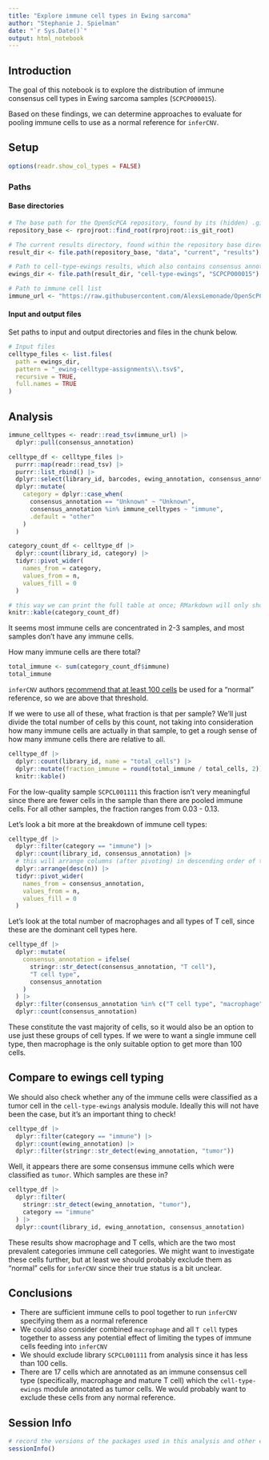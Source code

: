 ```yaml
---
title: "Explore immune cell types in Ewing sarcoma"
author: "Stephanie J. Spielman"
date: "`r Sys.Date()`"
output: html_notebook
---
```



## Introduction

The goal of this notebook is to explore the distribution of immune consensus cell types in Ewing sarcoma samples (`SCPCP000015`).

Based on these findings, we can determine approaches to evaluate for pooling immune cells to use as a normal reference for `inferCNV`.

## Setup

```r
options(readr.show_col_types = FALSE)
```

### Paths

#### Base directories


```r
# The base path for the OpenScPCA repository, found by its (hidden) .git directory
repository_base <- rprojroot::find_root(rprojroot::is_git_root)

# The current results directory, found within the repository base directory
result_dir <- file.path(repository_base, "data", "current", "results")

# Path to cell-type-ewings results, which also contains consensus annotations
ewings_dir <- file.path(result_dir, "cell-type-ewings", "SCPCP000015")

# Path to immune cell list
immune_url <- "https://raw.githubusercontent.com/AlexsLemonade/OpenScPCA-analysis/refs/heads/main/analyses/cell-type-consensus/references/consensus-immune-cell-types.tsv"
```

#### Input and output files

Set paths to input and output directories and files in the chunk below.

```r
# Input files
celltype_files <- list.files(
  path = ewings_dir,
  pattern = "_ewing-celltype-assignments\\.tsv$",
  recursive = TRUE,
  full.names = TRUE
)
```

## Analysis 

```r
immune_celltypes <- readr::read_tsv(immune_url) |>
  dplyr::pull(consensus_annotation)

celltype_df <- celltype_files |>
  purrr::map(readr::read_tsv) |>
  purrr::list_rbind() |>
  dplyr::select(library_id, barcodes, ewing_annotation, consensus_annotation) |>
  dplyr::mutate(
    category = dplyr::case_when(
      consensus_annotation == "Unknown" ~ "Unknown",
      consensus_annotation %in% immune_celltypes ~ "immune",
      .default = "other"
    )
  )
```


```r
category_count_df <- celltype_df |>
  dplyr::count(library_id, category) |>
  tidyr::pivot_wider(
    names_from = category,
    values_from = n,
    values_fill = 0
  )

# this way we can print the full table at once; RMarkdown will only show 10 rows at once
knitr::kable(category_count_df)
```
It seems most immune cells are concentrated in 2-3 samples, and most samples don't have any immune cells.

How many immune cells are there total?

```r
total_immune <- sum(category_count_df$immune)
total_immune
```

`inferCNV` authors [recommend that at least 100 cells](https://github.com/broadinstitute/infercnv/issues/188) be used for a "normal" reference, so we are above that threshold.

If we were to use all of these, what fraction is that per sample?
We'll just divide the total number of cells by this count, not taking into consideration how many immune cells are actually in that sample, to get a rough sense of how many immune cells there are relative to all.

```r
celltype_df |>
  dplyr::count(library_id, name = "total_cells") |>
  dplyr::mutate(fraction_immune = round(total_immune / total_cells, 2)) |>
  knitr::kable()
```

For the low-quality sample `SCPCL001111` this fraction isn't very meaningful since there are fewer cells in the sample than there are pooled immune cells.
For all other samples, the fraction ranges from 0.03 - 0.13.


Let's look a bit more at the breakdown of immune cell types:

```r
celltype_df |>
  dplyr::filter(category == "immune") |>
  dplyr::count(library_id, consensus_annotation) |>
  # this will arrange columns (after pivoting) in descending order of total counts
  dplyr::arrange(desc(n)) |>
  tidyr::pivot_wider(
    names_from = consensus_annotation,
    values_from = n,
    values_fill = 0
  )
```


Let's look at the total number of macrophages and all types of T cell, since these are the dominant cell types here.

```r
celltype_df |>
  dplyr::mutate(
    consensus_annotation = ifelse(
      stringr::str_detect(consensus_annotation, "T cell"),
      "T cell type",
      consensus_annotation
    )
  ) |>
  dplyr::filter(consensus_annotation %in% c("T cell type", "macrophage")) |>
  dplyr::count(consensus_annotation)
```
These constitute the vast majority of cells, so it would also be an option to use just these groups of cell types.
If we were to want a single immune cell type, then macrophage is the only suitable option to get more than 100 cells.


## Compare to ewings cell typing

We should also check whether any of the immune cells were classified as a tumor cell in the `cell-type-ewings` analysis module.
Ideally this will not have been the case, but it's an important thing to check!

```r
celltype_df |>
  dplyr::filter(category == "immune") |>
  dplyr::count(ewing_annotation) |>
  dplyr::filter(stringr::str_detect(ewing_annotation, "tumor"))
```

Well, it appears there are some consensus immune cells which were classified as `tumor`. 
Which samples are these in?

```r
celltype_df |>
  dplyr::filter(
    stringr::str_detect(ewing_annotation, "tumor"),
    category == "immune"
  ) |>
  dplyr::count(library_id, ewing_annotation, consensus_annotation)
```

These results show macrophage and T cells, which are the two most prevalent categories immune cell categories.
We might want to investigate these cells further, but at least we should probably exclude them as "normal" cells for `inferCNV` since their true status is a bit unclear.


## Conclusions

* There are sufficient immune cells to pool together to run `inferCNV` specifying them as a normal reference
* We could also consider combined `macrophage` and all `T cell` types together to assess any potential effect of limiting the types of immune cells feeding into `inferCNV`
* We should exclude library `SCPCL001111` from analysis since it has less than 100 cells.  
* There are 17 cells which are annotated as an immune consensus cell type (specifically, macrophage and mature T cell) which the `cell-type-ewings` module annotated as tumor cells.
We would probably want to exclude these cells from any normal reference.



## Session Info

```r
# record the versions of the packages used in this analysis and other environment information
sessionInfo()
```

